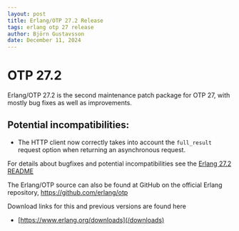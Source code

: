 ```yaml
---
layout: post
title: Erlang/OTP 27.2 Release
tags: erlang otp 27 release
author: Björn Gustavsson
date: December 11, 2024
---
```



# OTP 27.2

<Authors date="December 18, 2024">
  <Author name="Jonatan Männchen" />
</Authors>

Erlang/OTP 27.2 is the second maintenance patch package for OTP 27, with mostly bug fixes as well as improvements.

## Potential incompatibilities:

* The HTTP client now correctly takes into account the `full_result` request option
  when returning an asynchronous request.


For details about bugfixes and potential incompatibilities see
the [Erlang 27.2 README](https://erlang.org/download/OTP-27.2.README)

The Erlang/OTP source can also be found at GitHub on the official Erlang repository,
https://github.com/erlang/otp


Download links for this and previous versions are found here

- [https://www.erlang.org/downloads](/downloads)
